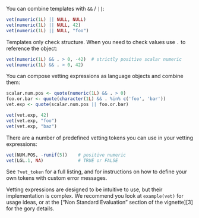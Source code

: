 You can combine templates with `&&` / `||`:

```r
vet(numeric(1L) || NULL, NULL)
vet(numeric(1L) || NULL, 42)
vet(numeric(1L) || NULL, "foo")
```

Templates only check structure.  When you need to check values use `.` to reference the object:

```r
vet(numeric(1L) && . > 0, -42)  # strictly positive scalar numeric
vet(numeric(1L) && . > 0, 42)
```

You can compose vetting expressions as language objects and combine them:

```r
scalar.num.pos <- quote(numeric(1L) && . > 0)
foo.or.bar <- quote(character(1L) && . %in% c('foo', 'bar'))
vet.exp <- quote(scalar.num.pos || foo.or.bar)

vet(vet.exp, 42)
vet(vet.exp, "foo")
vet(vet.exp, "baz")
```

There are a number of predefined vetting tokens you can use in your
vetting expressions:

```r
vet(NUM.POS, -runif(5))    # positive numeric
vet(LGL.1, NA)             # TRUE or FALSE
```

See `?vet_token` for a full listing, and for instructions on how to define your
own tokens with custom error messages.

Vetting expressions are designed to be intuitive to use, but their
implementation is complex.  We recommend you look at `example(vet)` for usage
ideas, or at the ["Non Standard Evaluation" section of the vignette][3] for the
gory details.

